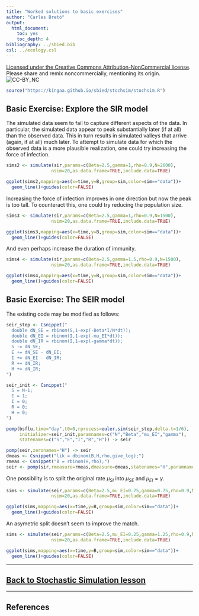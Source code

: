 ```yaml
---
title: "Worked solutions to basic exercises"
author: "Carles Bretó"
output:
  html_document:
    toc: yes
    toc_depth: 4
bibliography: ../sbied.bib
csl: ../ecology.csl
---
```


[Licensed under the Creative Commons Attribution-NonCommercial license](http://creativecommons.org/licenses/by-nc/4.0/).
Please share and remix noncommercially, mentioning its origin.  
![CC-BY_NC](../graphics/cc-by-nc.png)


```r
source("https://kingaa.github.io/sbied/stochsim/stochsim.R")
```

## Basic Exercise: Explore the SIR model

The simulated data seem to fail to capture different aspects of the data. In particular, the simulated data appear to peak substantially later (if at all) than the observed data. This in turn results in simulated valleys that arrive (again, if at all) much later. To attempt to simulate data for which the observed data is a more plausible realization, one could try increasing the force of infection.

```r
sims2 <- simulate(sir,params=c(Beta=2.5,gamma=1,rho=0.9,N=2600),
                 nsim=20,as.data.frame=TRUE,include.data=TRUE)

ggplot(sims2,mapping=aes(x=time,y=B,group=sim,color=sim=="data"))+
  geom_line()+guides(color=FALSE)
```

Increasing the force of infection improves in one direction but now the peak is too tall. To counteract this, one could try reducing the population size.

```r
sims3 <- simulate(sir,params=c(Beta=2.5,gamma=1,rho=0.9,N=1500),
                 nsim=20,as.data.frame=TRUE,include.data=TRUE)

ggplot(sims3,mapping=aes(x=time,y=B,group=sim,color=sim=="data"))+
  geom_line()+guides(color=FALSE)
```

And even perhaps increase the duration of immunity.

```r
sims4 <- simulate(sir,params=c(Beta=2.5,gamma=1.5,rho=0.9,N=1500),
                 nsim=20,as.data.frame=TRUE,include.data=TRUE)

ggplot(sims4,mapping=aes(x=time,y=B,group=sim,color=sim=="data"))+
  geom_line()+guides(color=FALSE)
```

## Basic Exercise: The SEIR model

The existing code may be modified as follows:

```r
seir_step <- Csnippet("
  double dN_SE = rbinom(S,1-exp(-Beta*I/N*dt));
  double dN_EI = rbinom(I,1-exp(-mu_EI*dt));
  double dN_IR = rbinom(I,1-exp(-gamma*dt));
  S -= dN_SE;
  E += dN_SE - dN_EI;
  I += dN_EI - dN_IR;
  R += dN_IR;
  H += dN_IR;
")

seir_init <- Csnippet("
  S = N-1;
  E = 1;
  I = 0;
  R = 0;
  H = 0;
")

pomp(bsflu,time="day",t0=0,rprocess=euler.sim(seir_step,delta.t=1/6),
     initializer=seir_init,paramnames=c("N","Beta","mu_EI","gamma"),
     statenames=c("S","E","I","R","H")) -> seir

pomp(seir,zeronames="H") -> seir
dmeas <- Csnippet("lik = dbinom(B,H,rho,give_log);")
rmeas <- Csnippet("B = rbinom(H,rho);")
seir <- pomp(sir,rmeasure=rmeas,dmeasure=dmeas,statenames="H",paramnames="rho")
```

One possibility is to split the original rate $\mu_{SI}$ into $\mu_{SE}$ and $\mu_{EI}=\gamma$. 

```r
sims <- simulate(seir,params=c(Beta=2.5,mu_EI=0.75,gamma=0.75,rho=0.9,N=1500),
                 nsim=20,as.data.frame=TRUE,include.data=TRUE)

ggplot(sims,mapping=aes(x=time,y=B,group=sim,color=sim=="data"))+
  geom_line()+guides(color=FALSE)
```

An asymetric split doesn't seem to improve the match. 

```r
sims <- simulate(seir,params=c(Beta=2.5,mu_EI=0.25,gamma=1.25,rho=0.9,N=1500),
                 nsim=20,as.data.frame=TRUE,include.data=TRUE)

ggplot(sims,mapping=aes(x=time,y=B,group=sim,color=sim=="data"))+
  geom_line()+guides(color=FALSE)
```


----------------------------

## [Back to Stochastic Simulation lesson](./stochsim.html)

----------------------------

## References
